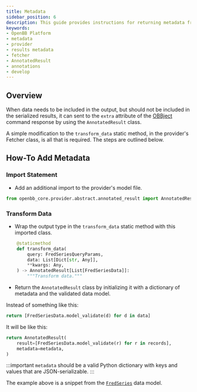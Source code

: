 ```yaml
---
title: Metadata
sidebar_position: 6
description: This guide provides instructions for returning metadata from the provider interface that gets included in the `extra` attribute of the OBBject response.
keywords:
- OpenBB Platform
- metadata
- provider
- results metadata
- fetcher
- AnnotatedResult
- annotations
- develop
---
```



<HeadTitle title="Metadata - Developer Guides | OpenBB Platform Docs" />

## Overview

When data needs to be included in the output, but should not be included in the serialized results,
it can sent to the `extra` attribute of the [OBBject](obbject) command response by using the `AnnotatedResult` class.

A simple modification to the `transform_data` static method, in the provider's Fetcher class, is all that is required. The steps are outlined below.

## How-To Add Metadata

### Import Statement

- Add an additional import to the provider's model file.

```python
from openbb_core.provider.abstract.annotated_result import AnnotatedResult
```

### Transform Data

- Wrap the output type in the `transform_data` static method with this imported class.

```python
    @staticmethod
    def transform_data(
        query: FredSeriesQueryParams,
        data: List[Dict[str, Any]],
        **kwargs: Any,
    ) -> AnnotatedResult[List[FredSeriesData]]:
        """Transform data."""
```
- Return the `AnnotatedResult` class by initializing it with a dictionary of metadata and the validated data model.

Instead of something like this:

```python
return [FredSeriesData.model_validate(d) for d in data]
```

It will be like this:

```python
return AnnotatedResult(
    result=[FredSeriesData.model_validate(r) for r in records],
    metadata=metadata,
)
```

:::important
`metadata` should be a valid Python dictionary with keys and values that are JSON-serializable.
:::

The example above is a snippet from the [`FredSeries`](/platform/data_models/FredSeries) data model.
